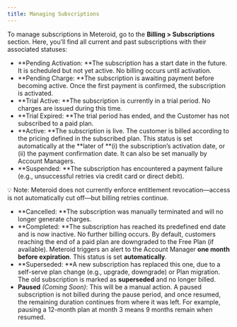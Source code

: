 ```yaml
---
title: Managing Subscriptions
---
```


To manage subscriptions in Meteroid, go to the **Billing > Subscriptions** section. Here, you’ll find all current and past subscriptions with their associated statuses:

* **Pending Activation: **The subscription has a start date in the future. It is scheduled but not yet active. No billing occurs until activation.
* **Pending Charge: **The subscription is awaiting payment before becoming active. Once the first payment is confirmed, the subscription is activated.
* **Trial Active: **The subscription is currently in a trial period. No charges are issued during this time.
* **Trial Expired: **The trial period has ended, and the Customer has not subscribed to a paid plan.
* **Active: **The subscription is live. The customer is billed according to the pricing defined in the subscribed plan. This status is set automatically at the \*\*later of \*\*(i) the subscription’s activation date, or (ii) the payment confirmation date. It can also be set manually by Account Managers.
* **Suspended: **The subscription has encountered a payment failure (e.g., unsuccessful retries via credit card or direct debit).

💡 Note: Meteroid does not currently enforce entitlement revocation—access is not automatically cut off—but billing retries continue.

* **Cancelled: **The subscription was manually terminated and will no longer generate charges.
* **Completed: **The subscription has reached its predefined end date and is now inactive. No further billing occurs. By default, customers reaching the end of a paid plan are downgraded to the Free Plan (if available). Meteroid triggers an alert to the Account Manager **one month before expiration**. This status is set **automatically**.
* **Superseded: **A new subscription has replaced this one, due to a self-serve plan change (e.g., upgrade, downgrade) or Plan migration. The old subscription is marked as **superseded** and no longer billed.
* **Paused** *(Coming Soon)*: This will be a manual action. A paused subscription is not billed during the pause period, and once resumed, the remaining duration continues from where it was left. For example, pausing a 12-month plan at month 3 means 9 months remain when resumed.
